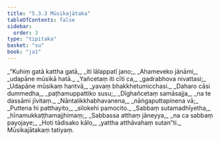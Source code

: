 ```yaml
---
title: "5.3.3 Mūsikajātaka"
tableOfContents: false
sidebar:
  order: 3
type: "tipitaka"
basket: "su"
book: "ja1"
---
```



<DynamicBreadcrumb />

<Division number="123" book="ja1">

<Paragraph number="1292" type="verses" book="ja1">
_“Kuhiṃ gatā kattha gatā,_  
_iti lālappatī jano;_  
_Ahameveko jānāmi,_  
_udapāne mūsikā hatā._  

</Paragraph>

</Division>
<Division number="124" book="ja1">

<Paragraph number="1293" type="verses" book="ja1">
_Yañcetaṃ iti cīti ca,_  
_gadrabhova nivattasi;_  
_Udapāne mūsikaṃ hantvā,_  
_yavaṃ bhakkhetumicchasi._  

</Paragraph>

</Division>
<Division number="125" book="ja1">

<Paragraph number="1294" type="verses" book="ja1">
_Daharo cāsi dummedha,_  
_paṭhamuppattiko susu;_  
_Dīghañcetaṃ samāsajja,_  
_na te dassāmi jīvitaṃ._  

</Paragraph>

</Division>
<Division number="126" book="ja1">

<Paragraph number="1295" type="verses" book="ja1">
_Nāntalikkhabhavanena,_  
_nāṅgaputtapinena vā;_  
_Puttena hi patthayito,_  
_silokehi pamocito._  

</Paragraph>

</Division>
<Division number="127" book="ja1">

<Paragraph number="1296" type="verses" book="ja1">
_Sabbaṃ sutamadhīyetha,_  
_hīnamukkaṭṭhamajjhimaṃ;_  
_Sabbassa atthaṃ jāneyya,_  
_na ca sabbaṃ payojaye;_  
_Hoti tādisako kālo,_  
_yattha atthāvahaṃ sutan”ti._  


</Paragraph>
</Division>

<Paragraph number="1297" type="center" book="ja1">
Mūsikajātakaṃ tatiyaṃ.
</Paragraph>